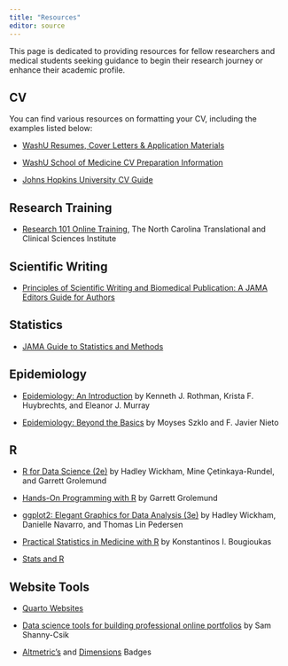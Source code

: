 ```yaml
---
title: "Resources"
editor: source
---
```


This page is dedicated to providing resources for fellow researchers and medical students seeking guidance to begin their research journey or enhance their academic profile.

## CV

You can find various resources on formatting your CV, including the examples listed below:

* [WashU Resumes, Cover Letters & Application Materials](https://careers.wustl.edu/channels/resumes-cover-letters/)

* [WashU School of Medicine CV Preparation Information](https://faculty.med.wustl.edu/appointments-promotions/wusm-cv-formatting/)

* [Johns Hopkins University CV Guide](https://studentaffairs.jhu.edu/wp-content/uploads/sites/58/2017/08/Curriculum_Vitae_JHU_Career_Center.pdf)

## Research Training

* [Research 101 Online Training](https://tracs.unc.edu/index.php/services/engagement/research-101), The North Carolina Translational and Clinical Sciences Institute

## Scientific Writing

* [Principles of Scientific Writing and Biomedical Publication: A JAMA Editors Guide for Authors](https://academic.oup.com/book/58841)

## Statistics

* [JAMA Guide to Statistics and Methods](https://jamanetwork.com/collections/44042/jama-guide-to-statistics-and-methods)

## Epidemiology

* [Epidemiology: An Introduction](https://global.oup.com/academic/product/epidemiology-9780197751541?cc=us&lang=en&) by Kenneth J. Rothman, Krista F. Huybrechts, and Eleanor J. Murray

* [Epidemiology: Beyond the Basics](https://www.jblearning.com/catalog/productdetails/9781284116595?srsltid=AfmBOop6xGZ32xTutQ10v-aT61KKvteTPUGkjs5d-cQrAREGDTUPO2qm) by Moyses Szklo and F. Javier Nieto

## R

* [R for Data Science (2e)](https://r4ds.hadley.nz/) by Hadley Wickham, Mine Çetinkaya-Rundel, and Garrett Grolemund

* [Hands-On Programming with R](https://rstudio-education.github.io/hopr/) by Garrett Grolemund

* [ggplot2: Elegant Graphics for Data Analysis (3e)](https://ggplot2-book.org/) by Hadley Wickham, Danielle Navarro, and Thomas Lin Pedersen

* [Practical Statistics in Medicine with R](https://practical-stats-med-r.netlify.app/) by Konstantinos I. Bougioukas

* [Stats and R](https://statsandr.com/)

## Website Tools

* [Quarto Websites](https://quarto.org/docs/websites/)

* [Data science tools for building professional online portfolios](https://ucsb-meds.github.io/EDS-296-DS-portfolios/) by Sam Shanny-Csik

* [Altmetric’s](https://badge-docs.altmetric.com/index.html) and [Dimensions](https://badge.dimensions.ai/?identifier=pub.1134733122) Badges